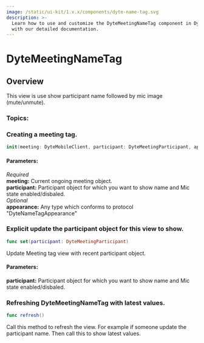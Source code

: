 ```yaml
---
image: /static/ui-kit/1.x.x/components/dyte-name-tag.svg
description: >-
  Learn how to use and customize the DyteMeetingNameTag component in Dyte's iOS UiKit
  with our detailed documentation.
---
```


# DyteMeetingNameTag

## Overview

This view is use show participant name followed by mic image (mute/unmute).

### Topics:

### Creating a meeting tag.

```swift
init(meeting: DyteMobileClient, participant: DyteMeetingParticipant, appearance: DyteNameTagAppearance = AppTheme.shared.nameTagAppearance)
```

#### Parameters:

_Required_  
**meeting:** Current ongoing meeting object.  
**participant:** Participant object for which you want to show name and Mic state enabled/disbaled.  
_Optional_  
**appearance:** Any type which conforms to protocol "DyteNameTagAppearance"

### Explicit update the participant object for this view to show.

```swift
func set(participant: DyteMeetingParticipant)
```

Update Meeting tag view with recent participant object.

#### Parameters:

**participant:** Participant object for which you want to show name and Mic state enabled/disbaled.

### Refreshing DyteMeetingNameTag with latest values.

```swift
func refresh()
```

Call this method to refresh the view.
For example if someone update the participant name. Then call this to show latest values.

<head>
  <title>iOS DyteMeetingNameTag</title>
</head>
